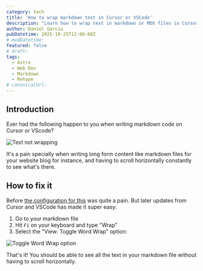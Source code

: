 ```yaml
---
category: tech
title: 'How to wrap markdown text in Cursor or VSCode'
description: "Learn how to wrap text in markdown or MDX files in Cursor and VSCode so it's all visible"
author: Daniel Garcia
pubDatetime: 2025-10-25T12:00:00Z
# modDatetime:
featured: false
# draft:
tags:
  - Astro
  - Web Dev
  - Markdown
  - Rehype
# canonicalUrl:
---
```



## Introduction

Ever had the following happen to you when writing markdown code on Cursor or VScode?

![Text not wrapping](./problem.png)

It's a pain specially when writing long form content like markdown files for your website blog for instance, and having to scroll horizontally constantly to see what's there.

## How to fix it

Before [the configuration for this](https://www.codewithshripal.com/tips/vs-code/how-to-word-wrap-mdx-files) was quite a pain. But later updates from Cursor and VSCode has made it super easy:

1. Go to your markdown file
2. Hit `F1` on your keyboard and type "Wrap"
3. Select the "View: Toggle Word Wrap" option:

![Toggle Word Wrap option](./toggle-word-wrap.png)

That's it! You should be able to see all the text in your markdown file without having to scroll horizontally.

<WebsiteDesignCTA client:visible />
